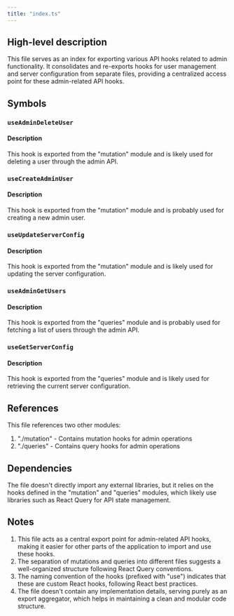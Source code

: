 ```yaml
---
title: "index.ts"
---
```


## High-level description
This file serves as an index for exporting various API hooks related to admin functionality. It consolidates and re-exports hooks for user management and server configuration from separate files, providing a centralized access point for these admin-related API hooks.

## Symbols

### `useAdminDeleteUser`
#### Description
This hook is exported from the "mutation" module and is likely used for deleting a user through the admin API.

### `useCreateAdminUser`
#### Description
This hook is exported from the "mutation" module and is probably used for creating a new admin user.

### `useUpdateServerConfig`
#### Description
This hook is exported from the "mutation" module and is likely used for updating the server configuration.

### `useAdminGetUsers`
#### Description
This hook is exported from the "queries" module and is probably used for fetching a list of users through the admin API.

### `useGetServerConfig`
#### Description
This hook is exported from the "queries" module and is likely used for retrieving the current server configuration.

## References
This file references two other modules:
1. "./mutation" - Contains mutation hooks for admin operations
2. "./queries" - Contains query hooks for admin operations

## Dependencies
The file doesn't directly import any external libraries, but it relies on the hooks defined in the "mutation" and "queries" modules, which likely use libraries such as React Query for API state management.

## Notes
1. This file acts as a central export point for admin-related API hooks, making it easier for other parts of the application to import and use these hooks.
2. The separation of mutations and queries into different files suggests a well-organized structure following React Query conventions.
3. The naming convention of the hooks (prefixed with "use") indicates that these are custom React hooks, following React best practices.
4. The file doesn't contain any implementation details, serving purely as an export aggregator, which helps in maintaining a clean and modular code structure.